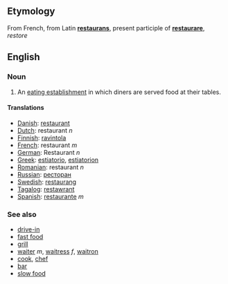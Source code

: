 ==Etymology==
From French, from Latin '''[[restaurans]]''', present participle of '''[[restaurare]]''', ''restore''

==English==
=== Noun ===

#An [[eating establishment]] in which diners are served food at their tables.

==== Translations ====
*[[Danish]]: [[restaurant]]
*[[Dutch]]: restaurant ''n''
*[[Finnish]]: [[ravintola]]
*[[French]]: restaurant ''m''
*[[German]]: Restaurant ''n''
*[[Greek]]: [[estiatorio]], [[estiatorion]]
*[[Romanian]]: restaurant ''n''
*[[Russian]]: [[ресторан]]
*[[Swedish]]: [[restaurang]]
*[[Tagalog]]: [[restawrant]]
*[[Spanish]]: [[restaurante]] ''m''

===See also===
*[[drive-in]]
*[[fast food]]
*[[grill]]
*[[waiter]] ''m'',  [[waitress]] ''f'', [[waitron]]
*[[cook]], [[chef]]
*[[bar]]
*[[slow food]]